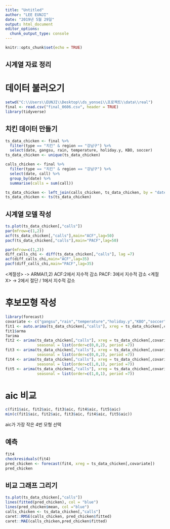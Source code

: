 ---
title: "Untitled"
author: "LEE EUNJI"
date: "2019년 5월 29일"
output: html_document
editor_options: 
  chunk_output_type: console
---

```{r setup, include=FALSE}
knitr::opts_chunk$set(echo = TRUE)
```

## 시계열 자료 정리

# 데이터 불러오기
```{r warning=FALSE}
setwd("C:\\Users\\EUNJI\\Desktop\\ds_yonsei\\프로젝트\\data\\real")
final <- read.csv("final_0606.csv", header = TRUE)
library(tidyverse)
```


## 치킨 데이터 만들기  

```{r}
ts_data_chicken <- final %>%
  filter(type == "치킨" & region == "강남구") %>%
  select(date, gangsu, rain, temperature, holiday.y, KBO, soccer)
ts_data_chicken <- unique(ts_data_chicken)

calls_chicken <- final %>%
  filter(type == "치킨" & region == "강남구") %>%
  select(date, call) %>%
  group_by(date) %>%
  summarise(calls = sum(call))

ts_data_chicken <- left_join(calls_chicken, ts_data_chicken, by = "date")
ts_data_chicken <- ts(ts_data_chicken)
```




## 시계열 모델 작성

```{r}
ts.plot(ts_data_chicken[,"calls"])
par(mfrow=c(1,2))
acf(ts_data_chicken[,"calls"],main="ACF",lag=50)
pacf(ts_data_chicken[,"calls"],main="PACF",lag=50)
```


```{r}
par(mfrow=c(1,2))
diff_calls_chi <- diff(ts_data_chicken[,"calls"], lag =7) 
acf(diff_calls_chi,main="ACF",lag=35)
pacf(diff_calls_chi,main="PACF",lag=35)
```
<계절성> -> ARMA(1,2)
ACF:2에서 지수적 감소  PACF: 3에서 지수적 감소
<계절X> -> 2에서 절단 / 1에서 지수적 감소 


# 후보모형 작성

```{r}
library(forecast)
covariate <- c("gangsu","rain","temperature","holiday.y","KBO","soccer")
fit1 <- auto.arima(ts_data_chicken[,"calls"], xreg = ts_data_chicken[,covariate])
fit1$arma
?arima
fit2 <- arima(ts_data_chicken[,"calls"], xreg = ts_data_chicken[,covariate], order = c(5,1,2),
              seasonal = list(order=c(0,0,2), period =7))
fit3 <- arima(ts_data_chicken[,"calls"], xreg = ts_data_chicken[,covariate], order = c(1,0,1),
              seasonal = list(order=c(0,0,2), period =7))
fit4 <- arima(ts_data_chicken[,"calls"], xreg = ts_data_chicken[,covariate], order = c(5,1,2),
              seasonal = list(order=c(1,0,1), period =7))
fit5 <- arima(ts_data_chicken[,"calls"], xreg = ts_data_chicken[,covariate], order = c(1,0,1),
              seasonal = list(order=c(1,0,1), period =7))
```


# aic 비교
```{r}
c(fit1$aic, fit2$aic, fit3$aic, fit4$aic, fit5$aic)
min(c(fit1$aic, fit2$aic, fit3$aic, fit4$aic, fit5$aic))
```

aic가 가장 작은 4번 모형 선택

## 예측

```{r}
fit4
checkresiduals(fit4)
pred_chicken <- forecast(fit4, xreg = ts_data_chicken[,covariate])
pred_chicken
```


## 비교 그래프 그리기
```{r}
ts.plot(ts_data_chicken[,"calls"])
lines(fitted(pred_chicken), col = "blue")
lines(pred_chicken$mean, col ="blue")
calls_chicken <- ts_data_chicken[,"calls"]
caret::RMSE(calls_chicken, pred_chicken$fitted)
caret::MAE(calls_chicken,pred_chicken$fitted)
```
